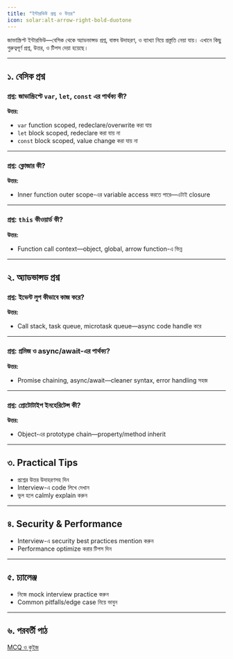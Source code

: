 ```yaml
---
title: "ইন্টারভিউ প্রশ্ন ও উত্তর"
icon: solar:alt-arrow-right-bold-duotone
---
```


জাভাস্ক্রিপ্ট ইন্টারভিউ—বেসিক থেকে অ্যাডভান্সড প্রশ্ন, বাস্তব উদাহরণ, ও ব্যাখ্যা নিয়ে প্রস্তুতি নেয়া যায়। এখানে কিছু গুরুত্বপূর্ণ প্রশ্ন, উত্তর, ও টিপস দেয়া হয়েছে।

---

## ১. বেসিক প্রশ্ন

### প্রশ্ন: জাভাস্ক্রিপ্টে `var`, `let`, `const` এর পার্থক্য কী?
**উত্তর:**
- `var` function scoped, redeclare/overwrite করা যায়
- `let` block scoped, redeclare করা যায় না
- `const` block scoped, value change করা যায় না

---

### প্রশ্ন: ক্লোজার কী?
**উত্তর:**
- Inner function outer scope-এর variable access করতে পারে—এটাই closure

---

### প্রশ্ন: `this` কীওয়ার্ড কী?
**উত্তর:**
- Function call context—object, global, arrow function-এ ভিন্ন

---

## ২. অ্যাডভান্সড প্রশ্ন

### প্রশ্ন: ইভেন্ট লুপ কীভাবে কাজ করে?
**উত্তর:**
- Call stack, task queue, microtask queue—async code handle করে

---

### প্রশ্ন: প্রমিজ ও async/await-এর পার্থক্য?
**উত্তর:**
- Promise chaining, async/await—cleaner syntax, error handling সহজ

---

### প্রশ্ন: প্রোটোটাইপ ইনহেরিটেন্স কী?
**উত্তর:**
- Object-এর prototype chain—property/method inherit

---

## ৩. Practical Tips
- প্রশ্নের উত্তর উদাহরণসহ দিন
- Interview-এ code লিখে দেখান
- ভুল হলে calmly explain করুন

---

## ৪. Security & Performance
- Interview-এ security best practices mention করুন
- Performance optimize করার টিপস দিন

---

## ৫. চ্যালেঞ্জ
- নিজে mock interview practice করুন
- Common pitfalls/edge case নিয়ে ভাবুন

---

## ৬. পরবর্তী পাঠ

[MCQ ও কুইজ](/js/mcq-quiz)
